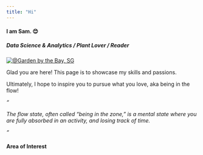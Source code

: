 ```yaml
--- 
title: "Hi"
---
```


#### I am Sam. 😊
##### Data Science & Analytics / Plant Lover / Reader

[![](media/PXL_20251016_035631338.TS_exported_0~2.jpg "@Garden by the Bay, SG")](about.qmd)

Glad you are here! This page is to showcase my skills and passions. 

Ultimately, I hope to inspire you to pursue what you love, aka being in the flow! 

*"*

*The flow state, often called “being in the zone,” *
*is a mental state where you are fully absorbed in an activity,* 
*and losing track of time.*

*"*

#### Area of Interest

